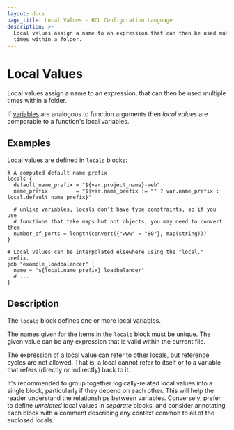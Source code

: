 ```yaml
---
layout: docs
page_title: Local Values - HCL Configuration Language
description: >-
  Local values assign a name to an expression that can then be used multiple
  times within a folder.
---
```


# Local Values

Local values assign a name to an expression, that can then be used multiple
times within a folder.

If [variables](/nomad/docs/job-specification/hcl2/variables) are analogous to
function arguments then _local values_ are comparable to a function's local
variables.

## Examples

Local values are defined in `locals` blocks:

```hcl
# A computed default name prefix
locals {
  default_name_prefix = "${var.project_name}-web"
  name_prefix         = "${var.name_prefix != "" ? var.name_prefix : local.default_name_prefix}"

  # unlike variables, locals don't have type constraints, so if you use
  # functions that take maps but not objects, you may need to convert them
  number_of_ports = length(convert({"www" = "80"}, map(string)))
}

# Local values can be interpolated elsewhere using the "local." prefix.
job "example_loadbalancer" {
  name = "${local.name_prefix}_loadbalancer"
  # ...
}
```

## Description

The `locals` block defines one or more local variables.

The names given for the items in the `locals` block must be unique. The given
value can be any expression that is valid within the current file.

The expression of a local value can refer to other locals, but reference cycles
are not allowed. That is, a local cannot refer to itself or to a variable that
refers (directly or indirectly) back to it.

It's recommended to group together logically-related local values into a single
block, particularly if they depend on each other. This will help the reader
understand the relationships between variables. Conversely, prefer to define
_unrelated_ local values in _separate_ blocks, and consider annotating each
block with a comment describing any context common to all of the enclosed
locals.
